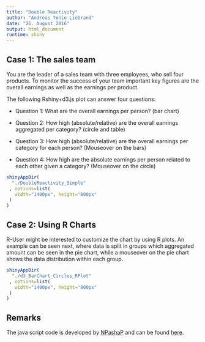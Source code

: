 ```yaml
---
title: "Double Reactivity"
author: "Andreas Tonio Liebrand"
date: "26. August 2016"
output: html_document
runtime: shiny
---
```


## Case 1: The sales team

You are the leader of a sales team with three employees, who sell four products. 
To monitor the success of your team important key figures are the overall earnings as well as the earnings per product. 

The following Rshiny+d3.js plot can answer four questions: 

* Question 1: What are the overall earnings per person? (bar chart)

* Question 2: How high (absolute/relative) are the overall earnings aggregated per category? (circle and table)

* Question 3: How high (absolute/relative) are the overall earnings per category for each person? (Mouseover on the bars)

* Question 4: How high are the absolute earnings  per person related to each other given a category? (Mouseover on the circle)

```r
shinyAppDir(
  "./DoubleReactivity_Simple"
 , options=list(
   width="1400px", height="800px"
 )
)
```

## Case 2: Using R Charts

R-User might be interested to customize the chart by using R plots. An example can be seen next, where data is split in groups which aggregated amount can be seen in the pie chart, while a mouseover on the pie chart shows the data distribution within each group.
```r
shinyAppDir(
  "./d3_BarChart_Circles_RPlot"
 , options=list(
   width="1400px", height="800px"
 )
)
```



## Remarks
The java script code is developed by [NPashaP](http://bl.ocks.org/NPashaP) and can be found [here](http://bl.ocks.org/NPashaP/96447623ef4d342ee09b).